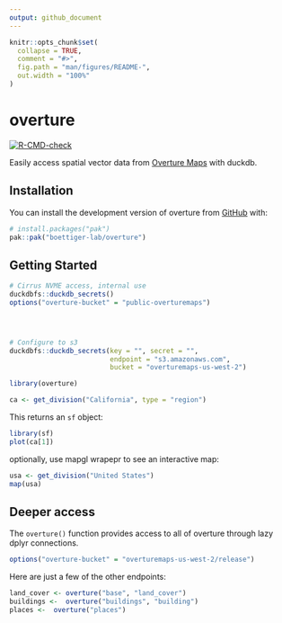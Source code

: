 ```yaml
---
output: github_document
---
```


<!-- README.md is generated from README.Rmd. Please edit that file -->

```r
knitr::opts_chunk$set(
  collapse = TRUE,
  comment = "#>",
  fig.path = "man/figures/README-",
  out.width = "100%"
)
```

# overture

  <!-- badges: start -->
  [![R-CMD-check](https://github.com/boettiger-lab/overture/actions/workflows/R-CMD-check.yaml/badge.svg)](https://github.com/boettiger-lab/overture/actions/workflows/R-CMD-check.yaml)
  <!-- badges: end -->

Easily access spatial vector data from [Overture Maps](https://overturemaps.org/) with duckdb.

## Installation

You can install the development version of overture from [GitHub](https://github.com/) with:

``` r
# install.packages("pak")
pak::pak("boettiger-lab/overture")
```

## Getting Started

```r
# Cirrus NVME access, internal use
duckdbfs::duckdb_secrets()
options("overture-bucket" = "public-overturemaps")




# Configure to s3
duckdbfs::duckdb_secrets(key = "", secret = "",
                         endpoint = "s3.amazonaws.com",
                         bucket = "overturemaps-us-west-2")

```

```r
library(overture)
```

```r
ca <- get_division("California", type = "region")
```

This returns an `sf` object:

```r
library(sf)
plot(ca[1])
```

optionally, use mapgl wrapepr to see an interactive map:

```r
usa <- get_division("United States")
map(usa)
```


## Deeper access

The `overture()` function provides access to all of overture through lazy dplyr connections.

```r
options("overture-bucket" = "overturemaps-us-west-2/release")
```

Here are just a few of the other endpoints:

```r
land_cover <- overture("base", "land_cover")
buildings <-  overture("buildings", "building")
places <-  overture("places")
```





